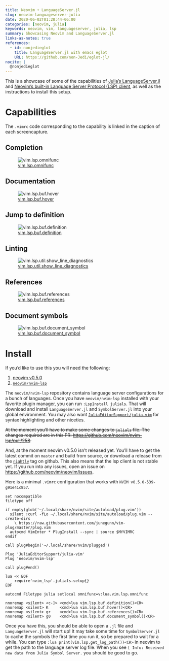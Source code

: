 ```yaml
---
title: Neovim + LanguageServer.jl
slug: neovim-languageserver-julia
date: 2020-06-02T01:28:44-06:00
categories: [neovim, julia]
keywords: neovim, vim, languageserver, julia, lsp
summary: Showcasing Neovim and LanguageServer.jl
links-as-notes: true
references:
  - id: nonjedieglot
    title: LanguageServer.jl with emacs eglot
    URL: https://github.com/non-Jedi/eglot-jl/
nocite: |
  @nonjedieglot
---
```


This is a showcase of some of the capabilities of [Julia's LanguageServer.jl](https://github.com/julia-vscode/LanguageServer.jl) and [Neovim's built-in Language Server Protocol (LSP) client](https://neovim.io/doc/user/lsp.html), as well as the instructions to install this setup.

# Capabilities

The `.vimrc` code corresponding to the capability is linked in the caption of each screencapture.

## Completion

![[vim.lsp.omnifunc](https://github.com/kdheepak/dotfiles/blob/9f2f76877e0b6ace32c109d95e206ee9f1851193/vimrc#L648)](images/autocomplete.mov.gif)

## Documentation

![[vim.lsp.buf.hover](https://github.com/kdheepak/dotfiles/blob/9f2f76877e0b6ace32c109d95e206ee9f1851193/vimrc#L971)](images/documentation.mov.gif)

## Jump to definition

![[vim.lsp.buf.definition](https://github.com/kdheepak/dotfiles/blob/9f2f76877e0b6ace32c109d95e206ee9f1851193/vimrc#L968)](images/jumptodefinition.mov.gif)

## Linting

![[vim.lsp.util.show_line_diagnostics](https://github.com/kdheepak/dotfiles/blob/9f2f76877e0b6ace32c109d95e206ee9f1851193/vimrc#L992)](images/linting.mov.gif)

## References

![[vim.lsp.buf.references](https://github.com/kdheepak/dotfiles/blob/9f2f76877e0b6ace32c109d95e206ee9f1851193/vimrc#L983)](images/references.mov.gif)

## Document symbols

![[vim.lsp.buf.document_symbol](https://github.com/kdheepak/dotfiles/blob/9f2f76877e0b6ace32c109d95e206ee9f1851193/vimrc#L986)](images/symbols.mov.gif)

# Install

If you'd like to use this you will need the following:

1. [neovim v0.5.0](https://github.com/neovim/neovim/releases/tag/nightly)
2. [`neovim/nvim-lsp`](https://github.com/neovim/nvim-lsp)

The `neovim/nvim-lsp` repository contains language server configurations for a bunch of languages.
Once you have `neovim/nvim-lsp` installed with your favorite plugin manager, you can run `:LspInstall julials`.
That will download and install `LanguageServer.jl` and `SymbolServer.jl` into your global environment.
You may also want [`JuliaEditorSupport/julia-vim`](https://github.com/JuliaEditorSupport/julia-vim) for syntax highlighting and other niceties.

~~At the moment you'll have to make some changes to `julials` file. The changes required are in this PR: <https://github.com/neovim/nvim-lsp/pull/258>.~~

And, at the moment neovim v0.5.0 isn't released yet.
You'll have to get the latest commit on `master` and build from source, or download a release from the [`nightly`](https://github.com/neovim/neovim/releases/tag/nightly) tag on github.
This also means that the lsp client is not stable yet.
If you run into any issues, open an issue on <https://github.com/neovim/neovim/issues>.

Here is a minimal `.vimrc` configuration that works with `NVIM v0.5.0-539-g91e41c857`.

```.sourceCode
set nocompatible
filetype off

if empty(glob('~/.local/share/nvim/site/autoload/plug.vim'))
  silent !curl -fLo ~/.local/share/nvim/site/autoload/plug.vim --create-dirs
    \ https://raw.githubusercontent.com/junegunn/vim-plug/master/plug.vim
  autocmd VimEnter * PlugInstall --sync | source $MYVIMRC
endif

call plug#begin('~/.local/share/nvim/plugged')

Plug 'JuliaEditorSupport/julia-vim'
Plug 'neovim/nvim-lsp'

call plug#end()

lua << EOF
    require'nvim_lsp'.julials.setup{}
EOF

autocmd Filetype julia setlocal omnifunc=v:lua.vim.lsp.omnifunc

nnoremap <silent> <c-]> <cmd>lua vim.lsp.buf.definition()<CR>
nnoremap <silent> K     <cmd>lua vim.lsp.buf.hover()<CR>
nnoremap <silent> gr    <cmd>lua vim.lsp.buf.references()<CR>
nnoremap <silent> g0    <cmd>lua vim.lsp.buf.document_symbol()<CR>
```

Once you have this, you should be able to open a `.jl` file and `LanguageServer.jl` will start up!
It may take some time for `SymbolServer.jl` to cache the symbols the first time you run it, so be prepared to wait for a while.
You can type `:lua print(vim.lsp.get_log_path())<CR>` in neovim to get the path to the language server log file.
When you see `[ Info: Received new data from Julia Symbol Server.` you should be good to go.
